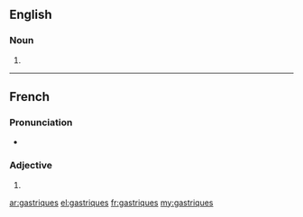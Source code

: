==English==

===Noun===
{{head|en|plural}}

# {{plural of|gastrique|lang=en}}

----

==French==

===Pronunciation===
* {{IPA|/ɡastʁik/|lang=fr}}

===Adjective===
{{fr-adj-form}} {{g|m-p|f-p}}

# {{plural of|gastrique|lang=fr}}

[[ar:gastriques]]
[[el:gastriques]]
[[fr:gastriques]]
[[my:gastriques]]